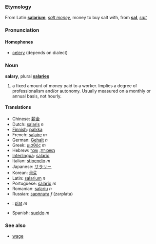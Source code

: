 ===Etymology===
From Latin '''[[salarium]]''', ''[[salt money]]'', money to buy salt with, from '''[[sal]]''', ''[[salt]]''

===Pronunciation===
====Homophones====
*[[celery]] (depends on dialect)

===Noun===
'''salary''', plural '''[[salaries]]'''

# a fixed amount of money paid to a worker. Implies a degree of professionalism and/or autonomy. Usually measured on a monthly or annual basis, not hourly.

====Translations====
*Chinese: [[薪金]]
*Dutch: [[salaris]] ''n''
*[[Finnish]]: [[palkka]]
*French: [[salaire]] ''m''
*German: [[Gehalt]] ''n''
*Greek: [[μισθός]] ''m''
*Hebrew: [[משכורת]], [[שכר]]
*[[Interlingua]]: [[salario]]
*Italian: [[stipendio]] ''m''
*Japanese: [[サラリー]]
*Korean: [[급료]]
*Latin: [[salarium]] ''n''
*Portuguese: [[salário]] ''m''
*Romanian: [[salariu]] ''n''
*Russian: [[зарплата]] ''f'' (zarplata)
*{{sk}}: [[plat#Slovak|plat]] ''m''
*Spanish: [[sueldo]] ''m''

===See also===
* [[wage]]